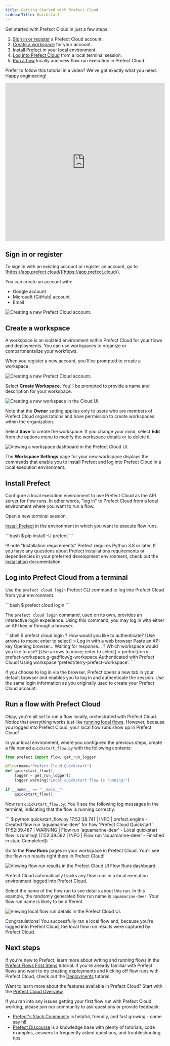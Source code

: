 ```yaml
---
title: Getting Started with Prefect Cloud
sidebarTitle: Quickstart
---
```


Get started with Prefect Cloud in just a few steps:

1. [Sign in or register](#sign-in-or-register) a Prefect Cloud account.
1. [Create a workspace](#create-a-workspace) for your account.
1. [Install Prefect](#install-prefect) in your local environment.
1. [Log into Prefect Cloud](#log-into-prefect-cloud-from-a-terminal) from a local terminal session.
1. [Run a flow](#run-a-flow-with-prefect-cloud) locally and view flow run execution in Prefect Cloud.

Prefer to follow this tutorial in a video? We've got exactly what you need. Happy engineering!

<div class="video-wrapper">
  <iframe width="100%" height="500" src="https://www.youtube.com/embed/vOpmE5w0XuU" title="YouTube video player" frameborder="0" allow="accelerometer; autoplay; clipboard-write; encrypted-media; gyroscope; picture-in-picture; web-share" allowfullscreen></iframe>
</div>

## Sign in or register

To sign in with an existing account or register an account, go to [https://app.prefect.cloud/](https://app.prefect.cloud/).

You can create an account with:

- Google account
- Microsoft (GitHub) account
- Email

![Creating a new Prefect Cloud account.](/2.12.1/img/ui/cloud-sign-in.png)

## Create a workspace

A workspace is an isolated environment within Prefect Cloud for your flows and deployments. You can use workspaces to organize or compartmentalize your workflows.

When you register a new account, you'll be prompted to create a workspace.  

![Creating a new Prefect Cloud account.](/2.12.1/img/ui/cloud-new-login.png)

Select **Create Workspace**. You'll be prompted to provide a name and description for your workspace.

![Creating a new workspace in the Cloud UI.](/2.12.1/img/ui/cloud-workspace-details.png)

Note that the **Owner** setting applies only to users who are members of Prefect Cloud organizations and have permission to create workspaces within the organization.

Select **Save** to create the workspace. If you change your mind, select **Edit** from the options menu to modify the workspace details or to delete it. 

![Viewing a workspace dashboard in the Prefect Cloud UI.](/2.12.1/img/ui/cloud-new-workspace.png)

The **Workspace Settings** page for your new workspace displays the commands that enable you to install Prefect and log into Prefect Cloud in a local execution environment.

## Install Prefect

Configure a local execution environment to use Prefect Cloud as the API server for flow runs. In other words, "log in" to Prefect Cloud from a local environment where you want to run a flow.

Open a new terminal session.

[Install Prefect](/2.12.1/getting-started/installation/) in the environment in which you want to execute flow runs.

<div class="terminal">
```bash
$ pip install -U prefect
```
</div>

!!! note "Installation requirements"
    Prefect requires Python 3.8 or later. If you have any questions about Prefect installations requirements or dependencies in your preferred development environment, check out the [Installation](/2.12.1/getting-started/installation/) documentation.

## Log into Prefect Cloud from a terminal

Use the `prefect cloud login` Prefect CLI command to log into Prefect Cloud from your environment.

<div class="terminal">
```bash
$ prefect cloud login
```
</div>

The `prefect cloud login` command, used on its own, provides an interactive login experience. Using this command, you may log in with either an API key or through a browser.

<div class="terminal">
```shell
$ prefect cloud login
? How would you like to authenticate? [Use arrows to move; enter to select]
> Log in with a web browser
  Paste an API key
Opening browser...
Waiting for response...
? Which workspace would you like to use? [Use arrows to move; enter to select]
> prefect/terry-prefect-workspace
  g-gadflow/g-workspace
Authenticated with Prefect Cloud! Using workspace 'prefect/terry-prefect-workspace'.
```
</div>

If you choose to log in via the browser, Prefect opens a new tab in your default browser and enables you to log in and authenticate the session. Use the same login information as you originally used to create your Prefect Cloud account.

## Run a flow with Prefect Cloud

Okay, you're all set to run a flow locally, orchestrated with Prefect Cloud. Notice that everything works just like [running local flows](/2.12.1/tutorial/flows/). However, because you logged into Prefect Cloud, your local flow runs show up in Prefect Cloud!

In your local environment, where you configured the previous steps, create a file named `quickstart_flow.py` with the following contents:

```python
from prefect import flow, get_run_logger

@flow(name="Prefect Cloud Quickstart")
def quickstart_flow():
    logger = get_run_logger()
    logger.warning("Local quickstart flow is running!")

if __name__ == "__main__":
    quickstart_flow()
```

Now run `quickstart_flow.py`. You'll see the following log messages in the terminal, indicating that the flow is running correctly.

<div class="terminal">
```
$ python quickstart_flow.py
17:52:38.741 | INFO    | prefect.engine - Created flow run 'aquamarine-deer' for flow 'Prefect Cloud Quickstart'
17:52:39.487 | WARNING | Flow run 'aquamarine-deer' - Local quickstart flow is running!
17:52:39.592 | INFO    | Flow run 'aquamarine-deer' - Finished in state Completed()
```
</div>

Go to the **Flow Runs** pages in your workspace in Prefect Cloud. You'll see the flow run results right there in Prefect Cloud!

![Viewing flow run results in the Prefect Cloud UI Flow Runs dashboard.](/2.12.1/img/ui/cloud-flow-run.png)

Prefect Cloud automatically tracks any flow runs in a local execution environment logged into Prefect Cloud.

Select the name of the flow run to see details about this run. In this example, the randomly generated flow run name is `aquamarine-deer`. Your flow run name is likely to be different.

![Viewing local flow run details in the Prefect Cloud UI.](/2.12.1/img/ui/cloud-flow-run-details.png)

Congratulations! You successfully ran a local flow and, because you're logged into Prefect Cloud, the local flow run results were captured by Prefect Cloud.

## Next steps

If you're new to Prefect, learn more about writing and running flows in the [Prefect Flows First Steps](/2.12.1/tutorial/flows/) tutorial. If you're already familiar with Prefect flows and want to try creating deployments and kicking off flow runs with Prefect Cloud, check out the [Deployments](/2.12.1/tutorial/deployments/) tutorial.

Want to learn more about the features available in Prefect Cloud? Start with the [Prefect Cloud Overview](/2.12.1/ui/cloud/).

If you ran into any issues getting your first flow run with Prefect Cloud working, please join our community to ask questions or provide feedback:

- [Prefect's Slack Community](https://www.prefect.io/slack/) is helpful, friendly, and fast growing - come say hi!
- [Prefect Discourse](https://discourse.prefect.io/) is a knowledge base with plenty of tutorials, code examples, answers to frequently asked questions, and troubleshooting tips.